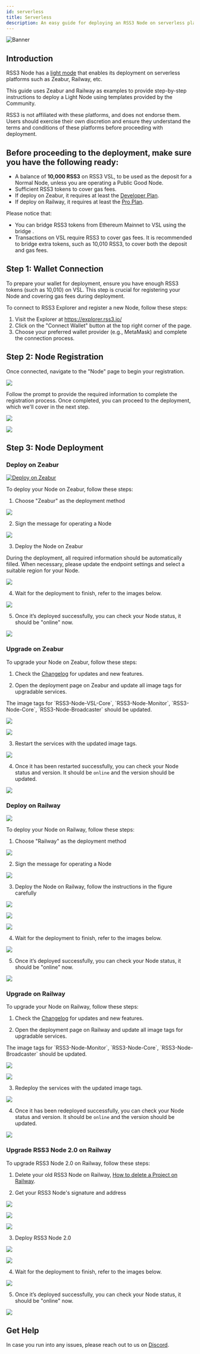 ```yaml
---
id: serverless
title: Serverless
description: An easy guide for deploying an RSS3 Node on serverless platforms.
---
```


![Banner](./assets/serverless-banner.png)

## Introduction

RSS3 Node has a [light mode](/guide/operator/deployment/light-mode) that enables its deployment on serverless platforms such as Zeabur, Railway, etc.

This guide uses Zeabur and Railway as examples to provide step-by-step instructions to deploy a Light Node using templates provided by the Community.

<Callout>
  RSS3 is not affiliated with these platforms, and does not endorse them. Users should exercise their own discretion and ensure they understand the terms and conditions of these platforms before proceeding with deployment.
</Callout>

## Before proceeding to the deployment, make sure you have the following ready:

- A balance of **10,000 RSS3** on RSS3 VSL, to be used as the deposit for a Normal Node, unless you are operating a Public Good Node.
- Sufficient RSS3 tokens to cover gas fees.
- If deploy on Zeabur, it requires at least the [Developer Plan](https://zeabur.com/pricing).
- If deploy on Railway, it requires at least the [Pro Plan](https://railway.app/pricing).

Please notice that:

- You can bridge RSS3 tokens from Ethereum Mainnet to VSL using the bridge .
- Transactions on VSL require RSS3 to cover gas fees. It is recommended to bridge extra tokens, such as 10,010 RSS3, to cover both the deposit and gas fees.

## Step 1: Wallet Connection

To prepare your wallet for deployment, ensure you have enough RSS3 tokens (such as 10,010) on VSL. This step is crucial for registering your Node and covering gas fees during deployment.

To connect to RSS3 Explorer and register a new Node, follow these steps:

1. Visit the Explorer at https://explorer.rss3.io/
2. Click on the "Connect Wallet" button at the top right corner of the page.
3. Choose your preferred wallet provider (e.g., MetaMask) and complete the connection process.

## Step 2: Node Registration

Once connected, navigate to the "Node" page to begin your registration.

![](./assets/serverless-1.png)

Follow the prompt to provide the required information to complete the registration process. Once completed, you can proceed to the deployment, which we'll cover in the next step.

![](./assets/serverless-2.png)

![](./assets/serverless-3.png)

## Step 3: Node Deployment

### Deploy on Zeabur

[![Deploy on Zeabur](https://zeabur.com/button.svg)](https://zeabur.com/templates/JSLSMJ?referralCode=pseudoyu)

To deploy your Node on Zeabur, follow these steps:

1. Choose "Zeabur" as the deployment method

![](./assets/zeabur-1.png)

2. Sign the message for operating a Node

![](./assets/zeabur-2.png)

3. Deploy the Node on Zeabur

During the deployment, all required information should be automatically filled. When necessary, please update the endpoint settings and select a suitable region for your Node.

![](./assets/zeabur-3.png)

4. Wait for the deployment to finish, refer to the images below.

![](./assets/zeabur-4.png)

5. Once it’s deployed successfully, you can check your Node status, it should be "online" now.

![](./assets/zeabur-5.png)

### Upgrade on Zeabur

To upgrade your Node on Zeabur, follow these steps:

1. Check the [Changelog](https://github.com/RSS3-Network/Node/releases) for updates and new features.

2. Open the deployment page on Zeabur and update all image tags for upgradable services.

<Callout>
  The image tags for `RSS3-Node-VSL-Core`, `RSS3-Node-Monitor`, `RSS3-Node-Core`, `RSS3-Node-Broadcaster` should be updated.
</Callout>

![](./assets/zeabur-upgrade-1.png)

![](./assets/zeabur-upgrade-2.png)

3. Restart the services with the updated image tags.

![](./assets/zeabur-upgrade-3.png)

4. Once it has been restarted successfully, you can check your Node status and version. It should be `online` and the version should be updated.

![](./assets/zeabur-upgrade-4.png)

### Deploy on Railway

![](./assets/railway-logo.png)

To deploy your Node on Railway, follow these steps:

1. Choose "Railway" as the deployment method

![](./assets/railway-1.png)

2. Sign the message for operating a Node

![](./assets/railway-2.png)

3. Deploy the Node on Railway, follow the instructions in the figure carefully

![](./assets/railway-3.png)

![](./assets/railway-4.png)

![](./assets/railway-5.png)

4. Wait for the deployment to finish, refer to the images below.

![](./assets/railway-6.png)

5. Once it’s deployed successfully, you can check your Node status, it should be "online" now.

![](./assets/railway-7.png)

### Upgrade on Railway
To upgrade your Node on Railway, follow these steps:

1. Check the [Changelog](https://github.com/RSS3-Network/Node/releases) for updates and new features.

2. Open the deployment page on Railway and update all image tags for upgradable services.

<Callout>
  The image tags for `RSS3-Node-Monitor`, `RSS3-Node-Core`, `RSS3-Node-Broadcaster` should be updated.
</Callout>

![](./assets/railway-upgrade-1.png)

![](./assets/railway-upgrade-2.png)

3. Redeploy the services with the updated image tags.

![](./assets/railway-upgrade-3.png)

4. Once it has been redeployed successfully, you can check your Node status and version. It should be `online` and the version should be updated.

![](./assets/railway-upgrade-4.png)

### Upgrade RSS3 Node 2.0 on Railway
To upgrade RSS3 Node 2.0 on Railway, follow these steps:

1. Delete your old RSS3 Node on Railway, [How to delete a Project on Railway](https://docs.railway.com/guides/projects#deleting-a-project).

2. Get your RSS3 Node's signature and address

![](./assets/railway-node2.0-signature-1.png)

![](./assets/railway-node2.0-signature-2.png)

![](./assets/railway-node2.0-signature-3.png)

3. Deploy RSS3 Node 2.0

![](./assets/railway-4.png)

![](./assets/railway-5.png)

4. Wait for the deployment to finish, refer to the images below.

![](./assets/railway-6.png)

5. Once it’s deployed successfully, you can check your Node status, it should be "online" now.

![](./assets/railway-7.png)

## Get Help

In case you run into any issues, please reach out to us on [Discord](https://link.rss3.io/discord).
